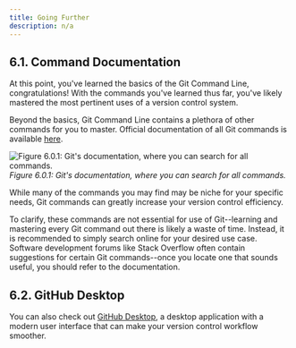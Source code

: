 ```yaml
---
title: Going Further
description: n/a
---
```


## 6.1. Command Documentation
At this point, you've learned the basics of the Git Command Line, congratulations! With the commands you've learned thus far, you've likely mastered the most pertinent uses of a version control system. 

Beyond the basics, Git Command Line contains a plethora of other commands for you to master. Official documentation of all Git commands is available [here](https://git-scm.com/doc).

![Figure 6.0.1: Git's documentation, where you can search for all commands.](../../../assets/figures/6.0.1.png)
*Figure 6.0.1: Git's documentation, where you can search for all commands.*

While many of the commands you may find may be niche for your specific needs, Git commands can greatly increase your version control efficiency. 

To clarify, these commands are not essential for use of Git--learning and mastering every Git command out there is likely a waste of time. Instead, it is recommended to simply search online for your desired use case. Software development forums like Stack Overflow often contain suggestions for certain Git commands--once you locate one that sounds useful, you should refer to the documentation.

## 6.2. GitHub Desktop
You can also check out [GitHub Desktop](https://github.com/apps/desktop), a desktop application with a modern user interface that can make your version control workflow smoother.